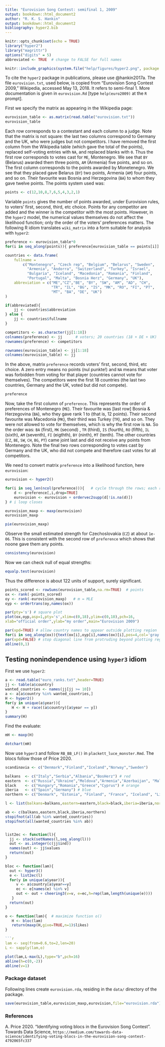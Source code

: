 ```yaml
---
title: "Eurovision Song Contest: semifinal 1, 2009"
output: bookdown::html_document2
author: "R. K. S. Hankin"
output: bookdown::html_document2
bibliography: hyper2.bib
---
```



```r
knitr::opts_chunk$set(echo = TRUE)
library("hyper2")
library("magrittr")
options("digits" = 5)
abbreviated <- TRUE  # change to FALSE for full names
```

```r
knitr::include_graphics(system.file("help/figures/hyper2.png", package = "hyper2"))
```

To cite the `hyper2` package in publications, please use @hankin2017a.
The file `eurovision.txt`, used below, is copied from "Eurovision Song
Contest 2009," Wikipedia, accessed May 13, 2018.  It refers to
semi-final 1.  More documentation is given in `eurovision.Rd` [type
`help(euro2009)` at the `R` prompt].

First we specify the matrix as appearing in the Wikipedia page:

```r
eurovision_table <- as.matrix(read.table("eurovision.txt"))
eurovision_table
```

Each row corresponds to a contestant and each column to a judge.  Note
that the matrix is not square: the last two columns correspond to
Germany and the UK, who were judges but not competitors.  I have
removed the first column from the Wikipedia table (which gave the
total of the points), replaced self-voting entries with `NA`, and
replaced blanks with `0`.  Thus the first row corresponds to votes
cast for `ME`, Montenegro.  We see that `BY` (Belarus) awarded them
three points, `AM` (Armenia) five points, and so on.  The first column
corresponds to the points awarded by Monetenegro.  We see that they
placed gave Belarus (`BY`) two points, Armenia (`AM`) four points, and
so on.  Their favourite was Bosnia and Herzegovina (`BA`) to whom they
gave twelve points.  The points system used was:

```r
points <- c(12,10,8,7,6,5,4,3,2,1)
```

Variable `points` gives the number of points awarded, under Eurovision
rules, to voters' first, second, third, etc choice.  Points for any
competitor are added and the winner is the competitor with the most
points.  However, in the `hyper2` model, the numerical values
themselves do not affect the likelihood function; only the order of
the voters' preferences matters.  The following R idiom translates
`wiki_matrix` into a form suitable for analysis with `hyper2`:

```r
preference <- eurovision_table*0  
for(i in seq_along(points)){ preference[eurovision_table == points[i]] <- i }

countries <- data.frame(
    fullname =
        c("Montenegro", "Czech rep", "Belgium", "Belarus", "Sweden",
          "Armenia", "Andorra", "Switzerland", "Turkey", "Israel",
          "Bulgaria", "Iceland", "Macedonia", "Romania", "Finland",
          "Portugal", "Malta", "Bosnia Herz", "Germany", "UK"),
    abbreviation = c("ME","CZ","BE", "BY", "SW", "AM", "AD", "CH",
                     "TR", "IL", "BG", "IS", "MK", "RO", "FI", "PT",
                     "MT", "BA", "DE", "UK")
)

if(abbreviated){ 
    jj <- countries$abbreviation
} else { 
    jj <- countries$fullname
}

competitors <- as.character(jj[1:18])
colnames(preference) <- jj      # voters; 20 countries (18 + DE + UK)
rownames(preference) <- competitors  

rownames(eurovision_table) <- jj[1:18]
colnames(eurovision_table) <- jj
```

In the above, matrix `preference` records voters' first, second,
third, etc choice.  A zero entry means no points (nul punkte!) and
`NA` means that voter was forbidden from voting for that player
(countries cannot vote for themselves).  The competitors were the
first 18 countries (the last two countries,
Germany and the UK, voted but did not compete).  

```r
preference
```
Now, take the first column of `preference`.  This represents the order
of preferences of Montenegro (`ME`).  Their favourite was [last row]
Bosnia & Herzegovina (`BA`), who they gave rank 1 to (that is, 12
points).  Their second favourite was Macedonia (`MK`), their third was
Turkey (`TR`), and so on.  They were not allowed to vote for themselves,
which is why the first row is `NA`.  So the order was: `BA` (first),
`MK` (second) , `TR` (third), `IS` (fourth), `RO` (fifth), `IL`
(sixth), `AM` (seventh), `FI` (eigthth), `BY` (ninth), `MT` (tenth).
The other countries (`CZ`, `BE`, `SW`, `CH`, `BG`, `PT`) came joint
last and did not receive any points from Montenegro.  Note the final
two rows corresponding to votes cast by Germany and the UK, who did
not compete and therefore cast votes for all competitors.

We need to convert matrix `preference` into a likelihood function,
here `eurovision`:
 
```r
eurovision <- hyper2()

for(i in seq_len(ncol(preference))){   # cycle through the rows; each row is a voter
    d <- preference[,i,drop=TRUE]
	eurovision <- eurovision + ordervec2supp(d[!is.na(d)])
} # i loop closes
```


```r
eurovision_maxp <- maxp(eurovision)
eurovision_maxp
```

```r
pie(eurovision_maxp)
```

Observe the small estimated strength for Czechoslovakia (`CZ`) at
about `1e-06`.  This is consistent with the second row of `preference`
which shows that noone gave them any points.

```r
consistency(eurovision)
```

Now we can check null of equal strengths:

```r
equalp.test(eurovision)
```

Thus the difference is about 122 units of support, surely significant.


```r
points_scored <- rowSums(eurovision_table,na.rm=TRUE)  # points
ox <- rank(-points_scored)
oy <- rank(-eurovision_maxp)   # m = MLE
oyp <- ordertrans(oy,names(ox))

par(pty='s') # square plot
plot(ox,oyp,asp=1,pty='s',xlim=c(0,18),ylim=c(0,18),pch=16,
xlab="official order",ylab="my order",main="Eurovision 2009")

par(xpd=TRUE) # allow country names to appear outside plotting region
for(i in seq_along(ox)){text(ox[i],oyp[i],names(ox)[i],pos=4,col='gray') }
par(xpd=FALSE) # stop diagonal line from protruding beyond plotting region
abline(0,1)
```


## Testing nonindependence using `hyper3` idiom

First we use `hyper2`:

```r
a <- read.table("euro_ranks.txt",header=TRUE)
jj <- table(a$country)
wanted_countries <- names(jj[jj >= 10])
a <- a[a$country %in% wanted_countries,]
H <- hyper2()
for(y in unique(a$year)){
   H <- H + race((a$country)[a$year == y])
}
summary(H)
```

Find the evaluate:

```r
mH <- maxp(H)
```

```r
dotchart(mH)
```

Now use `hyper3` and follow `RB_BB_LF()` in
`plackett_luce_monster.Rmd`.  The blocs follow those of Price 2020.


```r
scandinavia <- c("Denmark","Finland","Iceland","Norway","Sweden")

balkans  <- c("Italy","Serbia","Albania","BosHerz") # red
eastern  <- c("Russia","Ukraine","Moldova","Armenia","Azerbaijan", "Malta","Israel") # purple
black    <- c("Hungary","Romania","Greece","Cyprus") # orange
iberia   <- c("Spain","Germany") # blue
northern <- c("Denmark", "Estonia", "Finland", "France", "Iceland", "Lithuania", "Netherlands", "Norway", "Sweden", "UK") # green

l <- list(balkans=balkans,eastern=eastern,black=black,iberia=iberia,northern=northern)

ab <- c(balkans,eastern,black,iberia,northern)
stopifnot(all(ab %in% wanted_countries))
stopifnot(all(wanted_countries %in% ab))


list2ec <- function(l){
  jj <- stack(setNames(l,seq_along(l)))
  out <- as.integer(c(jj$ind))
  names(out) <- jj$values
  return(out)
}

bloc <- function(lam){
  out <- hyper3()
  e <- list2ec(l)
  for(y in unique(a$year)){
     v <- a$country[a$year==y]
     ec <- e[names(e) %in% v]
     out <- out + cheering3(v=v, e=ec,h=rep(lam,length(unique(e))))
   } 
  return(out)
}
```

```r
o <- function(lam){  # maximize function o()
   H <- bloc(lam)
   return(maxp(H,give=TRUE,n=1)$likes)
}

```r
lam <- seq(from=0.6,to=2,len=20)
L <- sapply(lam,o)
```

```r
plot(lam,L-max(L),type="b",pch=16)
abline(h=c(0,-2))
abline(v=1)
```


### Package dataset {-}

Following lines create `eurovision.rda`, residing in the `data/` directory of the package.

```r
save(eurovision_table,eurovision_maxp,eurovision,file="eurovision.rda")
```


### References {-}

A. Price 2020. "Identifying voting blocs in the Eurovision Song Contest".  Towards Data Science,
`https://medium.com/towards-data-science/identifying-voting-blocs-in-the-eurovision-song-contest-4792065fc337`


